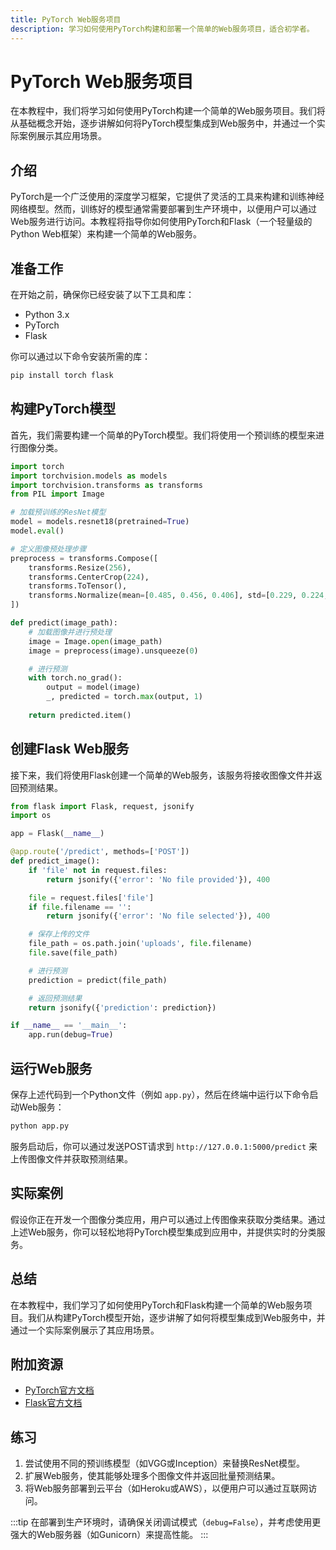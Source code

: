 ```yaml
---
title: PyTorch Web服务项目
description: 学习如何使用PyTorch构建和部署一个简单的Web服务项目，适合初学者。
---
```


# PyTorch Web服务项目

在本教程中，我们将学习如何使用PyTorch构建一个简单的Web服务项目。我们将从基础概念开始，逐步讲解如何将PyTorch模型集成到Web服务中，并通过一个实际案例展示其应用场景。

## 介绍

PyTorch是一个广泛使用的深度学习框架，它提供了灵活的工具来构建和训练神经网络模型。然而，训练好的模型通常需要部署到生产环境中，以便用户可以通过Web服务进行访问。本教程将指导你如何使用PyTorch和Flask（一个轻量级的Python Web框架）来构建一个简单的Web服务。

## 准备工作

在开始之前，确保你已经安装了以下工具和库：

- Python 3.x
- PyTorch
- Flask

你可以通过以下命令安装所需的库：

```bash
pip install torch flask
```

## 构建PyTorch模型

首先，我们需要构建一个简单的PyTorch模型。我们将使用一个预训练的模型来进行图像分类。

```python
import torch
import torchvision.models as models
import torchvision.transforms as transforms
from PIL import Image

# 加载预训练的ResNet模型
model = models.resnet18(pretrained=True)
model.eval()

# 定义图像预处理步骤
preprocess = transforms.Compose([
    transforms.Resize(256),
    transforms.CenterCrop(224),
    transforms.ToTensor(),
    transforms.Normalize(mean=[0.485, 0.456, 0.406], std=[0.229, 0.224, 0.225]),
])

def predict(image_path):
    # 加载图像并进行预处理
    image = Image.open(image_path)
    image = preprocess(image).unsqueeze(0)

    # 进行预测
    with torch.no_grad():
        output = model(image)
        _, predicted = torch.max(output, 1)
    
    return predicted.item()
```

## 创建Flask Web服务

接下来，我们将使用Flask创建一个简单的Web服务，该服务将接收图像文件并返回预测结果。

```python
from flask import Flask, request, jsonify
import os

app = Flask(__name__)

@app.route('/predict', methods=['POST'])
def predict_image():
    if 'file' not in request.files:
        return jsonify({'error': 'No file provided'}), 400

    file = request.files['file']
    if file.filename == '':
        return jsonify({'error': 'No file selected'}), 400

    # 保存上传的文件
    file_path = os.path.join('uploads', file.filename)
    file.save(file_path)

    # 进行预测
    prediction = predict(file_path)

    # 返回预测结果
    return jsonify({'prediction': prediction})

if __name__ == '__main__':
    app.run(debug=True)
```

## 运行Web服务

保存上述代码到一个Python文件（例如 `app.py`），然后在终端中运行以下命令启动Web服务：

```bash
python app.py
```

服务启动后，你可以通过发送POST请求到 `http://127.0.0.1:5000/predict` 来上传图像文件并获取预测结果。

## 实际案例

假设你正在开发一个图像分类应用，用户可以通过上传图像来获取分类结果。通过上述Web服务，你可以轻松地将PyTorch模型集成到应用中，并提供实时的分类服务。

## 总结

在本教程中，我们学习了如何使用PyTorch和Flask构建一个简单的Web服务项目。我们从构建PyTorch模型开始，逐步讲解了如何将模型集成到Web服务中，并通过一个实际案例展示了其应用场景。

## 附加资源

- [PyTorch官方文档](https://pytorch.org/docs/stable/index.html)
- [Flask官方文档](https://flask.palletsprojects.com/en/2.0.x/)

## 练习

1. 尝试使用不同的预训练模型（如VGG或Inception）来替换ResNet模型。
2. 扩展Web服务，使其能够处理多个图像文件并返回批量预测结果。
3. 将Web服务部署到云平台（如Heroku或AWS），以便用户可以通过互联网访问。

:::tip
在部署到生产环境时，请确保关闭调试模式（`debug=False`），并考虑使用更强大的Web服务器（如Gunicorn）来提高性能。
:::